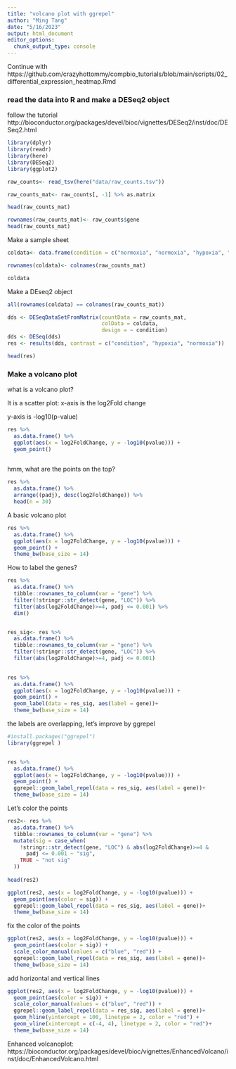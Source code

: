 ```yaml
---
title: "volcano plot with ggrepel"
author: "Ming Tang"
date: "5/16/2023"
output: html_document
editor_options: 
  chunk_output_type: console
---
```



Continue with https://github.com/crazyhottommy/compbio_tutorials/blob/main/scripts/02_differential_expression_heatmap.Rmd

### read the data into R and make a DESeq2 object 

follow the tutorial http://bioconductor.org/packages/devel/bioc/vignettes/DESeq2/inst/doc/DESeq2.html

```r
library(dplyr)
library(readr)
library(here)
library(DESeq2)
library(ggplot2)

raw_counts<- read_tsv(here("data/raw_counts.tsv"))

raw_counts_mat<- raw_counts[, -1] %>% as.matrix

head(raw_counts_mat)

rownames(raw_counts_mat)<- raw_counts$gene
head(raw_counts_mat)

```

Make a sample sheet 

```r
coldata<- data.frame(condition = c("normoxia", "normoxia", "hypoxia", "hypoxia"))

rownames(coldata)<- colnames(raw_counts_mat)

coldata
```

Make a DEseq2 object

```r
all(rownames(coldata) == colnames(raw_counts_mat))

dds <- DESeqDataSetFromMatrix(countData = raw_counts_mat,
                              colData = coldata,
                              design = ~ condition)
dds <- DESeq(dds)
res <- results(dds, contrast = c("condition", "hypoxia", "normoxia"))

head(res)
```

### Make a volcano plot

what is a volcano plot?

It is a scatter plot:
x-axis is the log2Fold change

y-axis is -log10(p-value)


```r
res %>% 
  as.data.frame() %>%
  ggplot(aes(x = log2FoldChange, y = -log10(pvalue))) +
  geom_point()
  
```

hmm, what are the points on the top?

```r
res %>%
  as.data.frame() %>%
  arrange((padj), desc(log2FoldChange)) %>%
  head(n = 30)
```

A basic volcano plot

```r
res %>% 
  as.data.frame() %>%
  ggplot(aes(x = log2FoldChange, y = -log10(pvalue))) +
  geom_point() +
  theme_bw(base_size = 14)
```

How to label the genes?

```r

res %>% 
  as.data.frame() %>%
  tibble::rownames_to_column(var = "gene") %>%
  filter(!stringr::str_detect(gene, "LOC")) %>% 
  filter(abs(log2FoldChange)>=4, padj <= 0.001) %>%
  dim()


res_sig<- res %>% 
  as.data.frame() %>%
  tibble::rownames_to_column(var = "gene") %>%
  filter(!stringr::str_detect(gene, "LOC")) %>% 
  filter(abs(log2FoldChange)>=4, padj <= 0.001) 
  

res %>% 
  as.data.frame() %>%
  ggplot(aes(x = log2FoldChange, y = -log10(pvalue))) +
  geom_point() +
  geom_label(data = res_sig, aes(label = gene))+
  theme_bw(base_size = 14)
```


the labels are overlapping, let's improve by ggrepel
```r
#install.packages("ggrepel")
library(ggrepel )


res %>% 
  as.data.frame() %>%
  ggplot(aes(x = log2FoldChange, y = -log10(pvalue))) +
  geom_point() +
  ggrepel::geom_label_repel(data = res_sig, aes(label = gene))+
  theme_bw(base_size = 14)
```


Let's color the points 

```r
res2<- res %>% 
  as.data.frame() %>%
  tibble::rownames_to_column(var = "gene") %>%
  mutate(sig = case_when(
    !stringr::str_detect(gene, "LOC") & abs(log2FoldChange)>=4 & 
      padj <= 0.001 ~ "sig",
    TRUE ~ "not sig"
  ))
  
head(res2)

ggplot(res2, aes(x = log2FoldChange, y = -log10(pvalue))) +
  geom_point(aes(color = sig)) +
  ggrepel::geom_label_repel(data = res_sig, aes(label = gene))+
  theme_bw(base_size = 14)
```


fix the color of the points 

```r
ggplot(res2, aes(x = log2FoldChange, y = -log10(pvalue))) +
  geom_point(aes(color = sig)) +
  scale_color_manual(values = c("blue", "red")) +
  ggrepel::geom_label_repel(data = res_sig, aes(label = gene))+
  theme_bw(base_size = 14)
```

add horizontal and vertical lines
```r
ggplot(res2, aes(x = log2FoldChange, y = -log10(pvalue))) +
  geom_point(aes(color = sig)) +
  scale_color_manual(values = c("blue", "red")) +
  ggrepel::geom_label_repel(data = res_sig, aes(label = gene))+
  geom_hline(yintercept = 100, linetype = 2, color = "red") +
  geom_vline(xintercept = c(-4, 4), linetype = 2, color = "red")+
  theme_bw(base_size = 14)
```

Enhanced volcanoplot: https://bioconductor.org/packages/devel/bioc/vignettes/EnhancedVolcano/inst/doc/EnhancedVolcano.html

